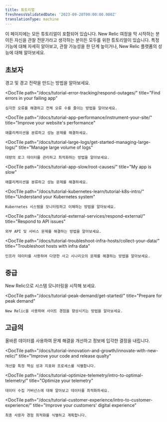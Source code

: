 ```yaml
---
title: 튜토리얼
freshnessValidatedDate: '2023-09-28T00:00:00.000Z'
translationType: machine
---
```


이 페이지에는 모든 튜토리얼이 포함되어 있습니다. New Relic 여정을 막 시작하는 분이든 자신을 관찰 전문가라고 생각하는 분이든 모두를 위한 튜토리얼이 있습니다. 특정 기능에 대해 자세히 알아보고, 관찰 가능성을 한 단계 높이거나, New Relic 플랫폼의 성능에 대해 알아보세요.

## 초보자

<DocTiles>
  <DocTile
    path="/docs/tutorial-create-alerts/create-new-relic-alerts/"
    title="Create and manage alerts"
  >
    경고 및 경고 전략을 만드는 방법을 알아보세요.
  </DocTile>

  <DocTile
    path="/docs/tutorial-error-tracking/respond-outages/"
    title="Find errors in your failing app"
  >
    심각한 오류를 해결하고 전체 오류 수를 줄이는 방법을 알아보세요.
  </DocTile>

  <DocTile
    path="/docs/tutorial-app-performance/instrument-your-site/"
    title="Improve your website's performance"
  >
    애플리케이션을 분류하고 성능 문제를 해결하세요.
  </DocTile>

  <DocTile
    path="/docs/tutorial-large-logs/get-started-managing-large-logs/"
    title="Manage large volume of logs"
  >
    대량의 로그 데이터를 관리하고 최적화하는 방법을 알아보세요.
  </DocTile>

  <DocTile
    path="/docs/tutorial-app-slow/root-causes/"
    title="My app is slow"
  >
    애플리케이션을 분류하고 성능 문제를 해결하세요.
  </DocTile>

  <DocTile
    path="/docs/tutorial-kubernetes-learn/tutorial-k8s-intro/"
    title="Understand your Kubernetes system"
  >
    Kubernetes 시스템을 모니터링하고 이해하는 방법을 알아보세요.
  </DocTile>

  <DocTile
    path="/docs/tutorial-external-services/respond-external/"
    title="Respond to API issues"
  >
    외부 API 및 서비스 문제를 해결하는 방법을 알아보세요.
  </DocTile>

  <DocTile
    path="/docs/tutorial-troubleshoot-infra-hosts/collect-your-data/"
    title="Troubleshoot hosts with infra data"
  >
    인프라 데이터를 사용하여 다양한 사고 시나리오의 문제를 해결하는 방법을 알아보세요.
  </DocTile>
</DocTiles>

## 중급

<DocTiles>
  <DocTile
    path="/docs/tutorial-dd-migration/migrating-from-dd/"
    title="Migrate from Datadog"
  >
    New Relic으로 시스템 모니터링을 시작해 보세요.
  </DocTile>

  <DocTile
    path="/docs/tutorial-peak-demand/get-started/"
    title="Prepare for peak demand"
  >
    New Relic을 사용하여 사이트 경험을 향상시키는 방법을 알아보세요.
  </DocTile>
</DocTiles>

## 고급의

<DocTiles>
  <DocTile
    path="/docs/tutorial-reporting-data/capture-the-right-data/"
    title="Capture the right data"
  >
    올바른 데이터를 사용하여 문제 해결을 개선하고 정보에 입각한 결정을 내립니다.
  </DocTile>

  <DocTile
    path="/docs/tutorial-innovation-and-growth/innovate-with-new-relic/"
    title="Improve your code and release qualty"
  >
    개선할 특정 핵심 성과 지표와 프로세스를 식별합니다.
  </DocTile>

  <DocTile
    path="/docs/tutorial-optimize-telemetry/intro-to-optimal-telemetry/"
    title="Optimize your telemetry"
  >
    데이터 수집 거버넌스에 대해 알아보고 데이터를 최적화하세요.
  </DocTile>

  <DocTile
    path="/docs/tutorial-customer-experience/intro-to-customer-experience/"
    title="Improve your customers' digital experience"
  >
    최종 사용자 경험 최적화를 식별하고 계획합니다.
  </DocTile>
</DocTiles>